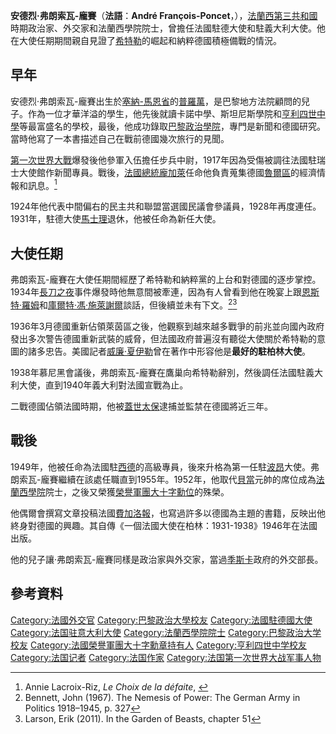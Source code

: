 
{{Infobox_ President
| name= 安德烈·弗朗索瓦-龐賽
| image= André François-Poncet 1931.jpg
| office2=[[國民議會_(法國)|法國國民議會]]參議員
| term_start2=1924年
| term_end2=1932年
| office3=[[法國駐德國大使列表|法國駐德國大使]]
| term_start3=1931年
| term_end3=1938年
| predecessor3=[[馬士理|馬士理]]
| successor3=[[羅伯·庫隆德|羅伯·庫隆德]]
| office4=[[法國駐義大利大使列表|法國駐義大利大使]]
| term_start4=1938年
| term_end4=1940年
| predecessor4=[[卡米爾·布隆德爾|卡米爾·布隆德爾]]
| successor4=[[莫里斯·庫維·德姆維爾|莫里斯·庫維·德姆維爾]]
| office5=[[法國駐德國大使列表|法國駐德國大使]]
| term_start5=1949年
| term_end5=1955年
| predecessor5=[[羅伯·庫隆德|羅伯·庫隆德]]
| successor5=[[路易·若克斯|路易·若克斯]]
| birth_date=1887年6月13日
| birth_place={{flagicon|France}} [[法國|法國]][[塞納-馬恩省|塞納-馬恩省]][[普羅萬|普羅萬]]
| death_date= 1978年1月8日 （90歲）
| death_place={{flagicon|France}} [[法國|法國]][[巴黎|巴黎]]
| party= [[民主共和聯盟|民主共和聯盟]](中間偏右)
}}
'''安德烈·弗朗索瓦-龐賽'''（'''法語'''：'''André François-Poncet'''，{{bd|1887年|6月13日|1978年|1月8日}}），[[法蘭西第三共和國|法蘭西第三共和國]]時期政治家、外交家和法蘭西學院院士，曾擔任法國駐德大使和駐義大利大使。他在大使任期期間親自見證了[[希特勒|希特勒]]的崛起和納粹德國積極備戰的情況。

==早年==
安德烈·弗朗索瓦-龐賽出生於[[塞納-馬恩省|塞納-馬恩省]]的[[普羅萬|普羅萬]]，是巴黎地方法院顧問的兒子。作為一位才華洋溢的學生，他先後就讀卡諾中學、斯坦尼斯學院和[[亨利四世中學|亨利四世中學]]等最富盛名的學校，最後，他成功錄取[[巴黎政治學院|巴黎政治學院]]，專門是新聞和德國研究。當時他寫了一本書描述自己在戰前德國幾次旅行的見聞。

[[第一次世界大戰|第一次世界大戰]]爆發後他參軍入伍擔任步兵中尉，1917年因為受傷被調往法國駐瑞士大使館作新聞專員。戰後，[[法國總統|法國總統]][[雷蒙·普恩加萊|龐加萊]]任命他負責蒐集德國[[魯爾區|魯爾區]]的經濟情報和訊息。<ref>Annie Lacroix-Riz, ''Le Choix de la défaite'', {{p.|9}}</ref>

1924年他代表中間偏右的民主共和聯盟當選國民議會參議員，1928年再度連任。1931年，駐德大使[[馬士理|馬士理]]退休，他被任命為新任大使。

==大使任期==
弗朗索瓦-龐賽在大使任期間經歷了希特勒和納粹黨的上台和對德國的逐步掌控。1934年[[長刀之夜|長刀之夜]]事件爆發時他無意間被牽連，因為有人曾看到他在晚宴上跟[[恩斯特·羅姆|恩斯特·羅姆]]和[[庫爾特·馮·施萊謝爾|庫爾特·馮·施萊謝爾]]談話，但後續並未有下文。<ref>Bennett, John (1967). The Nemesis of Power: The German Army in Politics 1918–1945, p. 327</ref><ref>Larson, Erik (2011). In the Garden of Beasts, chapter 51</ref>

1936年3月德國重新佔領萊茵區之後，他觀察到越來越多戰爭的前兆並向國內政府發出多次警告德國重新武裝的威脅，但法國政府普遍沒有聽從大使關於希特勒的意圖的諸多忠告。美國記者[[威廉·夏伊勒|威廉·夏伊勒]]曾在著作中形容他是'''最好的駐柏林大使'''。

1938年慕尼黑會議後，弗朗索瓦-龐賽在鷹巢向希特勒辭別，然後調任法國駐義大利大使，直到1940年義大利對法國宣戰為止。

二戰德國佔領法國時期，他被[[蓋世太保|蓋世太保]]逮捕並監禁在德國{{le|伊特爾堡|Itter Castle}}將近三年。

==戰後==
1949年，他被任命為法國駐[[西德|西德]]的高級專員，後來升格為第一任駐[[波昂|波昂]]大使。弗朗索瓦-龐賽繼續在該處任職直到1955年。1952年，他取代[[貝當|貝當]]元帥的席位成為[[法蘭西學院|法蘭西學院]]院士，之後又榮獲[[榮譽軍團勳章|榮譽軍團大十字勳位]]的殊榮。

他偶爾會撰寫文章投稿法國[[費加洛報|費加洛報]]，也寫過許多以德國為主題的書籍，反映出他終身對德國的興趣。其自傳《一個法國大使在柏林：1931-1938》1946年在法國出版。

他的兒子讓·弗朗索瓦-龐賽同樣是政治家與外交家，當過[[季斯卡|季斯卡]]政府的外交部長。


==參考資料==

{{DEFAULTSORT: François-Poncet, Andre}}
[[Category:法國外交官|Category:法國外交官]]
[[Category:巴黎政治大學校友|Category:巴黎政治大學校友]]
[[Category:法國駐德國大使|Category:法國駐德國大使]]
[[Category:法国驻意大利大使|Category:法国驻意大利大使]]
[[Category:法蘭西學院院士|Category:法蘭西學院院士]]
[[Category:巴黎政治大学校友|Category:巴黎政治大学校友]]
[[Category:法國榮譽軍團大十字勳章持有人|Category:法國榮譽軍團大十字勳章持有人]]
[[Category:亨利四世中学校友|Category:亨利四世中学校友]]
[[Category:法国记者|Category:法国记者]]
[[Category:法国作家|Category:法国作家]]
[[Category:法国第一次世界大战军事人物|Category:法国第一次世界大战军事人物]]
